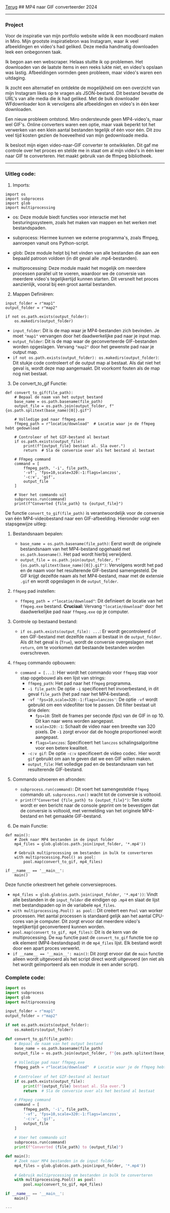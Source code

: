 
<div className="heading">
  <a className="back" href="/"><LeftArrow />Terug</a>
  ## MP4 naar GIF converteerder
  <span>2024</span>
</div>

<hr />

### Project

Voor de inspiratie van mijn portfolio website wilde ik een moodboard maken in Miro. Mijn grootste inspiratiebron was Instagram, waar ik veel afbeeldingen en video's had geliked. Deze media handmatig downloaden leek een onbegonnen taak.

Ik begon aan een webscraper. Helaas stuitte ik op problemen. Het downloaden van de laatste items in een reeks lukte niet, en video's opslaan was lastig. Afbeeldingen vormden geen probleem, maar video's waren een uitdaging.

Ik zocht een alternatief en ontdekte de mogelijkheid om een overzicht van mijn Instagram likes op te vragen als JSON-bestand. Dit bestand bevatte de URL's van alle media die ik had geliked. Met de bulk downloader WFdownloader kon ik vervolgens alle afbeeldingen en video's in één keer downloaden.

Een nieuw probleem ontstond. Miro ondersteunde geen MP4-video's, maar wel GIF's. Online converters waren een optie, maar vaak beperkt tot het verwerken van een klein aantal bestanden tegelijk of één voor één. Dit zou veel tijd kosten gezien de hoeveelheid van mijn gedownloade media.

Ik besloot mijn eigen video-naar-GIF converter te ontwikkelen. Dit gaf me controle over het proces en stelde me in staat om al mijn video's in één keer naar GIF te converteren. Het maakt gebruik van de ffmpeg bibliotheek.



---

### Uitleg code:

1. Imports:
```
import os
import subprocess
import glob
import multiprocessing
```

   - os: Deze module biedt functies voor interactie met het besturingssysteem, zoals het maken van mappen en het werken met bestandspaden.

   - subprocess: Hiermee kunnen we externe programma's, zoals ffmpeg, aanroepen vanuit ons Python-script.

   - glob: Deze module helpt bij het vinden van alle bestanden die aan een bepaald patroon voldoen (in dit geval alle .mp4-bestanden).

   - multiprocessing: Deze module maakt het mogelijk om meerdere processen parallel uit te voeren, waardoor we de conversie van meerdere video's tegelijkertijd kunnen starten. Dit versnelt het proces aanzienlijk, vooral bij een groot aantal bestanden.

2. Mappen Definiëren:

```
input_folder = r"map1"
output_folder = r"map2"

if not os.path.exists(output_folder):
    os.makedirs(output_folder)
```
-   `input_folder`: Dit is de map waar je MP4-bestanden zich bevinden. Je moet `"map1"` vervangen door het daadwerkelijke pad naar je input map.
-   `output_folder`: Dit is de map waar de geconverteerde GIF-bestanden worden opgeslagen. Vervang `"map2"` door het gewenste pad naar je output map.
-   `if not os.path.exists(output_folder): os.makedirs(output_folder)`: Dit stukje code controleert of de output map al bestaat. Als dat niet het geval is, wordt deze map aangemaakt. Dit voorkomt fouten als de map nog niet bestaat.

3. De convert_to_gif Functie:

```
def convert_to_gif(file_path):
    # Bepaal de naam van het output bestand
    base_name = os.path.basename(file_path)
    output_file = os.path.join(output_folder, f"{os.path.splitext(base_name)[0]}.gif")

    # Volledige pad naar ffmpeg.exe
    ffmpeg_path = r"locatie/download"  # Locatie waar je de ffmpeg hebt gedownload

    # Controleer of het GIF-bestand al bestaat
    if os.path.exists(output_file):
        print(f"{output_file} bestaat al. Sla over.")
        return  # Sla de conversie over als het bestand al bestaat

    # FFmpeg command
    command = [
        ffmpeg_path, '-i', file_path,
        '-vf', 'fps=10,scale=320:-1:flags=lanczos',
        '-c:v', 'gif',
        output_file
    ]

    # Voer het commando uit
    subprocess.run(command)
    print(f"Converted {file_path} to {output_file}")
```

De functie `convert_to_gif(file_path)` is verantwoordelijk voor de conversie van één MP4-videobestand naar een GIF-afbeelding. Hieronder volgt een stapsgewijze uitleg:

1. Bestandsnaam bepalen:
    -   `base_name = os.path.basename(file_path)`: Eerst wordt de originele bestandsnaam van het MP4-bestand opgehaald met `os.path.basename()`. Het pad wordt hierbij verwijderd.
    -   `output_file = os.path.join(output_folder, f"{os.path.splitext(base_name)[0]}.gif")`: Vervolgens wordt het pad en de naam voor het resulterende GIF-bestand samengesteld. De GIF krijgt dezelfde naam als het MP4-bestand, maar met de extensie `.gif` en wordt opgeslagen in de `output_folder`.

2. `ffmpeg` pad instellen:
    -   `ffmpeg_path = r"locatie/download"`:  Dit definieert de locatie van het `ffmpeg.exe` bestand. **Cruciaal:** Vervang `"locatie/download"` door het daadwerkelijke pad naar `ffmpeg.exe` op je computer.

3. Controle op bestaand bestand:
    -   `if os.path.exists(output_file): ...`:  Er wordt gecontroleerd of een GIF-bestand met dezelfde naam al bestaat in de `output_folder`. Als dit het geval is (`True`), wordt de conversie overgeslagen met `return`, om te voorkomen dat bestaande bestanden worden overschreven.

4. `ffmpeg` commando opbouwen:
    -   `command = [...]`: Hier wordt het commando voor `ffmpeg` stap voor stap opgebouwd als een lijst van strings:
        -   `ffmpeg_path`: Het pad naar het `ffmpeg` programma.
        -   `-i file_path`: De optie `-i` specificeert het invoerbestand, in dit geval `file_path` (het pad naar het MP4-bestand).
        -   `-vf 'fps=10,scale=320:-1:flags=lanczos'`:  De optie `-vf` wordt gebruikt om een videofilter toe te passen. Dit filter bestaat uit drie delen:
            -   `fps=10`: Stelt de frames per seconde (fps) van de GIF in op 10. Dit kan naar wens worden aangepast.
            -   `scale=320:-1`: Schaalt de video naar een breedte van 320 pixels. De `-1` zorgt ervoor dat de hoogte proportioneel wordt aangepast.
            -   `flags=lanczos`: Specificeert het `lanczos` schalingsalgoritme voor een betere kwaliteit.
        -   `-c:v gif`: De optie `-c:v` specificeert de video codec. Hier wordt `gif` gebruikt om aan te geven dat we een GIF willen maken.
        -   `output_file`: Het volledige pad en de bestandsnaam van het resulterende GIF-bestand.

5. Commando uitvoeren en afronden:
    -   `subprocess.run(command)`: Dit voert het samengestelde `ffmpeg` commando uit. `subprocess.run()` wacht tot de conversie is voltooid.
    -  `print(f"Converted {file_path} to {output_file}")`: Ten slotte wordt er een bericht naar de console geprint om te bevestigen dat de conversie is voltooid, met vermelding van het originele MP4-bestand en het gemaakte GIF-bestand.


4. De main Functie:

```
def main():
    # Zoek naar MP4 bestanden in de input folder
    mp4_files = glob.glob(os.path.join(input_folder, '*.mp4'))

    # Gebruik multiprocessing om bestanden in bulk te converteren
    with multiprocessing.Pool() as pool:
        pool.map(convert_to_gif, mp4_files)

if __name__ == '__main__':
    main()
```

Deze functie orkestreert het gehele conversieproces.

-   `mp4_files = glob.glob(os.path.join(input_folder, '*.mp4'))`: Vindt alle bestanden in de `input_folder` die eindigen op `.mp4` en slaat de lijst met bestandspaden op in de variabele `mp4_files`.
-   `with multiprocessing.Pool() as pool:`: Dit creëert een `Pool` van worker processen. Het aantal processen is standaard gelijk aan het aantal CPU-cores van je computer. Dit zorgt ervoor dat meerdere video's tegelijkertijd geconverteerd kunnen worden.
-   `pool.map(convert_to_gif, mp4_files)`: Dit is de kern van de multiprocessing. De `map` functie past de `convert_to_gif` functie toe op elk element (MP4-bestandspad) in de `mp4_files` lijst. Elk bestand wordt door een apart proces verwerkt.
-   `if __name__ == '__main__': main()`: Dit zorgt ervoor dat de `main` functie alleen wordt uitgevoerd als het script direct wordt uitgevoerd (en niet als het wordt geïmporteerd als een module in een ander script).
### Complete code:

```python
import os
import subprocess
import glob
import multiprocessing

input_folder = r"map1"
output_folder = r"map2"

if not os.path.exists(output_folder):
    os.makedirs(output_folder)

def convert_to_gif(file_path):
    # Bepaal de naam van het output bestand
    base_name = os.path.basename(file_path)
    output_file = os.path.join(output_folder, f"{os.path.splitext(base_name)[0]}.gif")
    
    # Volledige pad naar ffmpeg.exe
    ffmpeg_path = r"locatie/download"  # Locatie waar je de ffmpeg hebt gedownload
    
    # Controleer of het GIF-bestand al bestaat
    if os.path.exists(output_file):
        print(f"{output_file} bestaat al. Sla over.")
        return  # Sla de conversie over als het bestand al bestaat

    # FFmpeg command
    command = [
        ffmpeg_path, '-i', file_path, 
        '-vf', 'fps=10,scale=320:-1:flags=lanczos', 
        '-c:v', 'gif', 
        output_file
    ]
    
    # Voer het commando uit
    subprocess.run(command)
    print(f"Converted {file_path} to {output_file}")

def main():
    # Zoek naar MP4 bestanden in de input folder
    mp4_files = glob.glob(os.path.join(input_folder, '*.mp4'))
    
    # Gebruik multiprocessing om bestanden in bulk te converteren
    with multiprocessing.Pool() as pool:
        pool.map(convert_to_gif, mp4_files)

if __name__ == '__main__':
    main()

---
